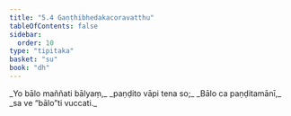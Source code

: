 ```yaml
---
title: "5.4 Gaṇṭhibhedakacoravatthu"
tableOfContents: false
sidebar:
  order: 10
type: "tipitaka"
basket: "su"
book: "dh"
---
```



<DynamicBreadcrumb />

<Division number="63" book="dh">

<Paragraph number="68" type="verses" book="dh">
_Yo bālo maññati bālyaṃ,_  
_paṇḍito vāpi tena so;_  
_Bālo ca paṇḍitamānī,_  
_sa ve “bālo”ti vuccati._
</Paragraph>
</Division>